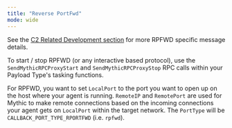 ```yaml
---
title: "Reverse PortFwd"
mode: wide
---
```


See the [C2 Related Development section](/version-2.3/customizing/c2-related-development/c2-profile-code/agent-side-coding/rpfwd) for more RPFWD specific message details.

To start / stop RPFWD (or any interactive based protocol), use the `SendMythicRPCProxyStart` and `SendMythicRPCProxyStop` RPC calls within your Payload Type's tasking functions.

For RPFWD, you want to set `LocalPort` to the port you want to open up on the host where your agent is running. `RemoteIP` and `RemotePort` are used for Mythic to make remote connections based on the incoming connections your agent gets on `LocalPort` within the target network. The `PortType` will be `CALLBACK_PORT_TYPE_RPORTFWD` (i.e. `rpfwd`).
